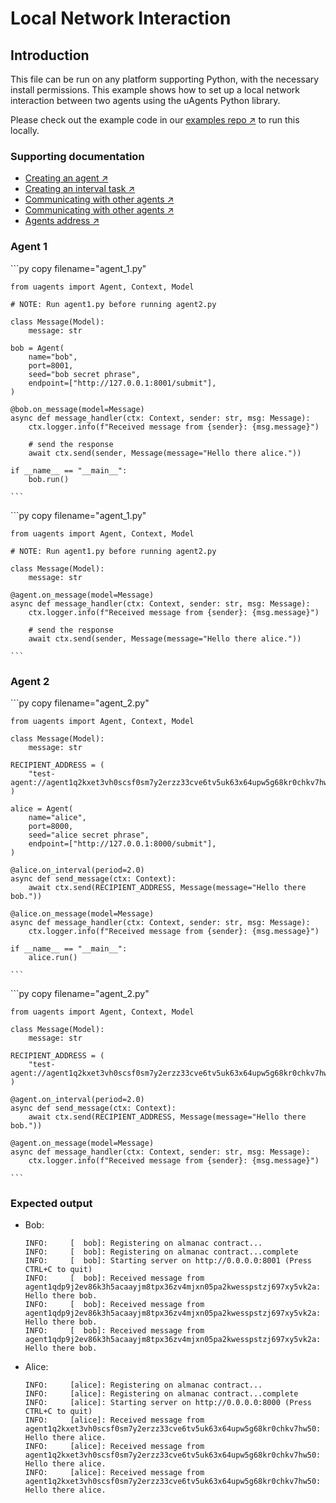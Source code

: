 
# Local Network Interaction

## Introduction

This file can be run on any platform supporting Python, with the necessary install permissions. This example shows how to set up a local network interaction between two agents using the uAgents Python library.

Please check out the example code in our [examples repo ↗️](https://github.com/fetchai/uAgent-Examples/tree/main/5-documentation/examples/easy/local-communication) to run this locally.

### Supporting documentation

- [Creating an agent ↗️](/guides/agents/create-a-uagent)
- [Creating an interval task ↗️](/guides/agents/interval-task)
- [Communicating with other agents ↗️](/guides/agents/communicating-with-other-agents)
- [Communicating with other agents ↗️](/guides/agents/communicating-with-other-agents)
- [Agents address ↗️](/guides/agents/getting-started/getting-uagent-address)

### Agent 1

<GithubCodeSegment digest="">
    <CodeSegment
        path="https://github.com/fetchai/uAgent-Examples/blob/main/5-documentation/examples/easy/local-communication/agent_1/local/agent_1.py"
        lineStart={1}
        lineEnd={27}
        hosted={true}
    />
	<CodeSegment
        path="https://github.com/fetchai/uAgent-Examples/blob/main/5-documentation/examples/easy/local-communication/agent_1/hosted/agent_1.py"
        lineStart={1}
        lineEnd={15}
        hosted={false}
    />
</GithubCodeSegment>
<CodeGroup dynamic hasCopy isLocalHostedFile digest=''>

<DocsCode local={true}>
	```py copy filename="agent_1.py"

	from uagents import Agent, Context, Model
	 
	# NOTE: Run agent1.py before running agent2.py
	 
	class Message(Model):
	    message: str
	 
	bob = Agent(
	    name="bob",
	    port=8001,
	    seed="bob secret phrase",
	    endpoint=["http://127.0.0.1:8001/submit"],
	)
	 
	@bob.on_message(model=Message)
	async def message_handler(ctx: Context, sender: str, msg: Message):
	    ctx.logger.info(f"Received message from {sender}: {msg.message}")
	 
	    # send the response
	    await ctx.send(sender, Message(message="Hello there alice."))
	 
	if __name__ == "__main__":
	    bob.run()

    ```
</DocsCode>

<DocsCode local={false}>
	```py copy filename="agent_1.py"

	from uagents import Agent, Context, Model
	 
	# NOTE: Run agent1.py before running agent2.py
	 
	class Message(Model):
	    message: str
	 
	@agent.on_message(model=Message)
	async def message_handler(ctx: Context, sender: str, msg: Message):
	    ctx.logger.info(f"Received message from {sender}: {msg.message}")
	 
	    # send the response
	    await ctx.send(sender, Message(message="Hello there alice."))

    ```
</DocsCode>

</CodeGroup>



### Agent 2

<GithubCodeSegment digest="">
    <CodeSegment
        path="https://github.com/fetchai/uAgent-Examples/blob/main/5-documentation/examples/easy/local-communication/agent_2/local/agent_2.py"
        lineStart={1}
        lineEnd={31}
        hosted={true}
    />
	<CodeSegment
        path="https://github.com/fetchai/uAgent-Examples/blob/main/5-documentation/examples/easy/local-communication/agent_2/hosted/agent_2.py"
        lineStart={1}
        lineEnd={20}
        hosted={false}
    />
</GithubCodeSegment>
<CodeGroup dynamic hasCopy isLocalHostedFile digest=''>

<DocsCode local={true}>
	```py copy filename="agent_2.py"

	from uagents import Agent, Context, Model
	 
	class Message(Model):
	    message: str
	 
	RECIPIENT_ADDRESS = (
	    "test-agent://agent1q2kxet3vh0scsf0sm7y2erzz33cve6tv5uk63x64upw5g68kr0chkv7hw50"
	)
	 
	alice = Agent(
	    name="alice",
	    port=8000,
	    seed="alice secret phrase",
	    endpoint=["http://127.0.0.1:8000/submit"],
	)
	 
	@alice.on_interval(period=2.0)
	async def send_message(ctx: Context):
	    await ctx.send(RECIPIENT_ADDRESS, Message(message="Hello there bob."))
	 
	@alice.on_message(model=Message)
	async def message_handler(ctx: Context, sender: str, msg: Message):
	    ctx.logger.info(f"Received message from {sender}: {msg.message}")
	 
	if __name__ == "__main__":
	    alice.run()

    ```
</DocsCode>

<DocsCode local={false}>
	```py copy filename="agent_2.py"

	from uagents import Agent, Context, Model
	 
	class Message(Model):
	    message: str
	 
	RECIPIENT_ADDRESS = (
	    "test-agent://agent1q2kxet3vh0scsf0sm7y2erzz33cve6tv5uk63x64upw5g68kr0chkv7hw50"
	)
	 
	@agent.on_interval(period=2.0)
	async def send_message(ctx: Context):
	    await ctx.send(RECIPIENT_ADDRESS, Message(message="Hello there bob."))
	 
	@agent.on_message(model=Message)
	async def message_handler(ctx: Context, sender: str, msg: Message):
	    ctx.logger.info(f"Received message from {sender}: {msg.message}")

    ```
</DocsCode>

</CodeGroup>



### Expected output

- Bob:

    ```
    INFO:     [  bob]: Registering on almanac contract...
    INFO:     [  bob]: Registering on almanac contract...complete
    INFO:     [  bob]: Starting server on http://0.0.0.0:8001 (Press CTRL+C to quit)
    INFO:     [  bob]: Received message from agent1qdp9j2ev86k3h5acaayjm8tpx36zv4mjxn05pa2kwesspstzj697xy5vk2a: Hello there bob.
    INFO:     [  bob]: Received message from agent1qdp9j2ev86k3h5acaayjm8tpx36zv4mjxn05pa2kwesspstzj697xy5vk2a: Hello there bob.
    INFO:     [  bob]: Received message from agent1qdp9j2ev86k3h5acaayjm8tpx36zv4mjxn05pa2kwesspstzj697xy5vk2a: Hello there bob.
    ```

- Alice:

    ```
    INFO:     [alice]: Registering on almanac contract...
    INFO:     [alice]: Registering on almanac contract...complete
    INFO:     [alice]: Starting server on http://0.0.0.0:8000 (Press CTRL+C to quit)
    INFO:     [alice]: Received message from agent1q2kxet3vh0scsf0sm7y2erzz33cve6tv5uk63x64upw5g68kr0chkv7hw50: Hello there alice.
    INFO:     [alice]: Received message from agent1q2kxet3vh0scsf0sm7y2erzz33cve6tv5uk63x64upw5g68kr0chkv7hw50: Hello there alice.
    INFO:     [alice]: Received message from agent1q2kxet3vh0scsf0sm7y2erzz33cve6tv5uk63x64upw5g68kr0chkv7hw50: Hello there alice.
    ```
